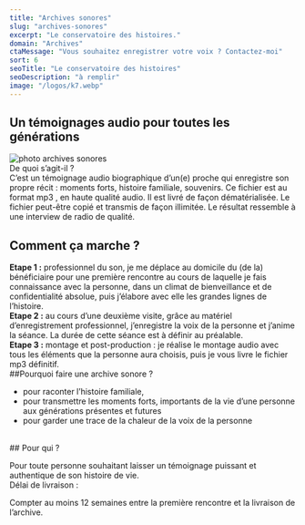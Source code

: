 ```yaml
---
title: "Archives sonores"
slug: "archives-sonores"
excerpt: "Le conservatoire des histoires."
domain: "Archives"
ctaMessage: "Vous souhaitez enregistrer votre voix ? Contactez-moi"
sort: 6
seoTitle: "Le conservatoire des histoires"
seoDescription: "à remplir"
image: "/logos/k7.webp"
---
```


## Un témoignages audio pour toutes les générations

![photo archives sonores](/images/archives-sonores/archives-sonores.webp)
<br />
De quoi s’agit-il ?
<br />
C’est un témoignage audio biographique d’un(e) proche qui enregistre son propre récit : moments forts, histoire familiale, souvenirs. Ce fichier est au format mp3 , en haute qualité audio. Il est livré de façon dématérialisée. Le fichier peut-être copié et transmis de façon illimitée. Le résultat ressemble à une interview de radio de qualité.

## Comment ça marche ?

**Etape 1 :** professionnel du son, je me déplace au domicile du (de la) bénéficiaire pour une première rencontre au cours de laquelle je fais connaissance avec la personne, dans un climat de bienveillance et de confidentialité absolue, puis j’élabore avec elle les grandes lignes de l’histoire.
<br />
**Etape 2 :** au cours d’une deuxième visite, grâce au matériel d’enregistrement professionnel, j’enregistre la voix de la personne et j’anime la séance. La durée de cette séance est à définir au préalable.
<br />
**Etape 3 :** montage et post-production : je réalise le montage audio avec tous les éléments que la personne aura choisis, puis je vous livre le fichier mp3 définitif.
<br />
##Pourquoi faire une archive sonore ?

- pour raconter l’histoire familiale,
- pour transmettre les moments forts, importants de la vie d’une personne aux générations présentes et futures
- pour garder une trace de la chaleur de la voix de la personne
<br />
## Pour qui ?

Pour toute personne souhaitant laisser un témoignage puissant et authentique de son histoire de vie.
<br />
Délai de livraison :

Compter au moins 12 semaines entre la première rencontre et la livraison de l’archive.